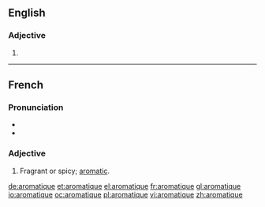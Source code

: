 ==English==

===Adjective===
{{en-adj}}

# {{obsolete form of|aromatic}}
----
==French==

===Pronunciation===
* {{IPA|/a.ʁo.ma.tik/|lang=fr}}
* {{audio|Fr-aromatique.ogg|aromatique}}

===Adjective===
{{fr-adj-mf}}

# Fragrant or spicy; [[aromatic]].

[[de:aromatique]]
[[et:aromatique]]
[[el:aromatique]]
[[fr:aromatique]]
[[gl:aromatique]]
[[io:aromatique]]
[[oc:aromatique]]
[[pl:aromatique]]
[[vi:aromatique]]
[[zh:aromatique]]